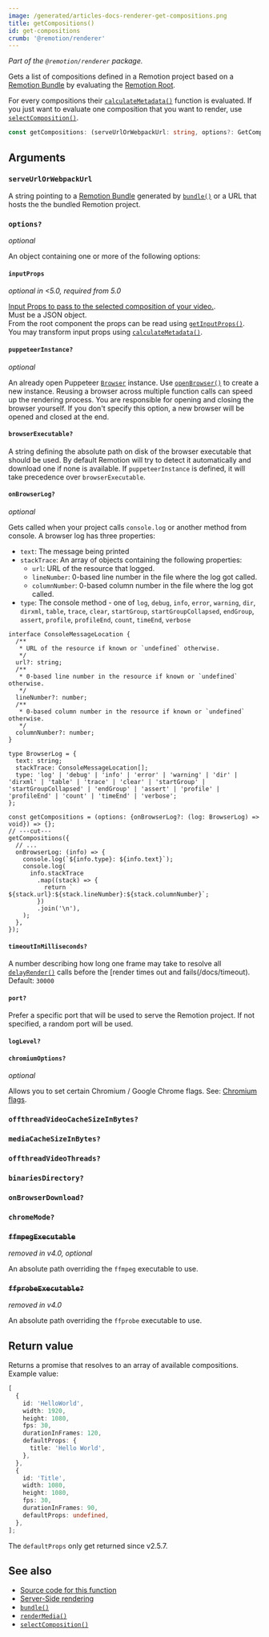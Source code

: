 ```yaml
---
image: /generated/articles-docs-renderer-get-compositions.png
title: getCompositions()
id: get-compositions
crumb: '@remotion/renderer'
---
```


_Part of the `@remotion/renderer` package._

Gets a list of compositions defined in a Remotion project based on a [Remotion Bundle](/docs/terminology/bundle) by evaluating the [Remotion Root](/docs/terminology/remotion-root).

For every compositions their [`calculateMetadata()`](/docs/composition#calculatemetadata) function is evaluated. If you just want to evaluate one composition that you want to render, use [`selectComposition()`](/docs/renderer/select-composition).

```ts
const getCompositions: (serveUrlOrWebpackUrl: string, options?: GetCompositionsConfig) => Promise<TComposition[]>;
```

## Arguments

### `serveUrlOrWebpackUrl`

A string pointing to a [Remotion Bundle](/docs/terminology/bundle) generated by [`bundle()`](/docs/bundle) or a URL that hosts the the bundled Remotion project.

### `options?`

_optional_

An object containing one or more of the following options:

#### `inputProps`

_optional in &lt;5.0, required from 5.0_

[Input Props to pass to the selected composition of your video.](/docs/passing-props#passing-input-props-in-the-cli).  
Must be a JSON object.  
From the root component the props can be read using [`getInputProps()`](/docs/get-input-props).  
You may transform input props using [`calculateMetadata()`](/docs/calculate-metadata).

#### `puppeteerInstance?`<AvailableFrom v="3.0.0" />

_optional_

An already open Puppeteer [`Browser`](/docs/renderer/open-browser) instance. Use [`openBrowser()`](/docs/renderer/open-browser) to create a new instance. Reusing a browser across multiple function calls can speed up the rendering process. You are responsible for opening and closing the browser yourself. If you don't specify this option, a new browser will be opened and closed at the end.

#### `browserExecutable?`<AvailableFrom v="2.3.1" />

A string defining the absolute path on disk of the browser executable that should be used. By default Remotion will try to detect it automatically and download one if none is available. If `puppeteerInstance` is defined, it will take precedence over `browserExecutable`.

#### `onBrowserLog?`<AvailableFrom v="3.0.0" />

_optional_

Gets called when your project calls `console.log` or another method from console. A browser log has three properties:

- `text`: The message being printed
- `stackTrace`: An array of objects containing the following properties:
  - `url`: URL of the resource that logged.
  - `lineNumber`: 0-based line number in the file where the log got called.
  - `columnNumber`: 0-based column number in the file where the log got called.
- `type`: The console method - one of `log`, `debug`, `info`, `error`, `warning`, `dir`, `dirxml`, `table`, `trace`, `clear`, `startGroup`, `startGroupCollapsed`, `endGroup`, `assert`, `profile`, `profileEnd`, `count`, `timeEnd`, `verbose`

```tsx twoslash
interface ConsoleMessageLocation {
  /**
   * URL of the resource if known or `undefined` otherwise.
   */
  url?: string;
  /**
   * 0-based line number in the resource if known or `undefined` otherwise.
   */
  lineNumber?: number;
  /**
   * 0-based column number in the resource if known or `undefined` otherwise.
   */
  columnNumber?: number;
}

type BrowserLog = {
  text: string;
  stackTrace: ConsoleMessageLocation[];
  type: 'log' | 'debug' | 'info' | 'error' | 'warning' | 'dir' | 'dirxml' | 'table' | 'trace' | 'clear' | 'startGroup' | 'startGroupCollapsed' | 'endGroup' | 'assert' | 'profile' | 'profileEnd' | 'count' | 'timeEnd' | 'verbose';
};

const getCompositions = (options: {onBrowserLog?: (log: BrowserLog) => void}) => {};
// ---cut---
getCompositions({
  // ...
  onBrowserLog: (info) => {
    console.log(`${info.type}: ${info.text}`);
    console.log(
      info.stackTrace
        .map((stack) => {
          return `  ${stack.url}:${stack.lineNumber}:${stack.columnNumber}`;
        })
        .join('\n'),
    );
  },
});
```

#### `timeoutInMilliseconds?`<AvailableFrom v="2.6.3" />

A number describing how long one frame may take to resolve all [`delayRender()`](/docs/delay-render) calls before the [render times out and fails(/docs/timeout). Default: `30000`

#### `port?`

Prefer a specific port that will be used to serve the Remotion project. If not specified, a random port will be used.

#### `logLevel?`<AvailableFrom v="4.0.0"/>

<Options id="log" />

#### `chromiumOptions?`<AvailableFrom v="2.6.5" />

_optional_

Allows you to set certain Chromium / Google Chrome flags. See: [Chromium flags](/docs/chromium-flags).

### `offthreadVideoCacheSizeInBytes?`<AvailableFrom v="4.0.23"/>

<Options id="offthreadvideo-cache-size-in-bytes" />

### `mediaCacheSizeInBytes?`<AvailableFrom v="4.0.352"/>

<Options id="media-cache-size-in-bytes" />

### `offthreadVideoThreads?`<AvailableFrom v="4.0.261"/>

<Options id="offthreadvideo-video-threads" />

### `binariesDirectory?`<AvailableFrom v="4.0.120" />

<Options id="binaries-directory" />

### `onBrowserDownload?`<AvailableFrom v="4.0.137" />

<Options id="on-browser-download" />

### `chromeMode?`<AvailableFrom v="4.0.248" />

<Options id="chrome-mode" />

### ~~`ffmpegExecutable`~~

_removed in v4.0, optional_

An absolute path overriding the `ffmpeg` executable to use.

### ~~`ffprobeExecutable?`~~ <AvailableFrom v="3.0.17" />

_removed in v4.0_

An absolute path overriding the `ffprobe` executable to use.

## Return value

Returns a promise that resolves to an array of available compositions. Example value:

```ts twoslash
[
  {
    id: 'HelloWorld',
    width: 1920,
    height: 1080,
    fps: 30,
    durationInFrames: 120,
    defaultProps: {
      title: 'Hello World',
    },
  },
  {
    id: 'Title',
    width: 1080,
    height: 1080,
    fps: 30,
    durationInFrames: 90,
    defaultProps: undefined,
  },
];
```

The `defaultProps` only get returned since v2.5.7.

## See also

- [Source code for this function](https://github.com/remotion-dev/remotion/blob/main/packages/renderer/src/get-compositions.ts)
- [Server-Side rendering](/docs/ssr)
- [`bundle()`](/docs/bundle)
- [`renderMedia()`](/docs/renderer/render-media)
- [`selectComposition()`](/docs/renderer/select-composition)
